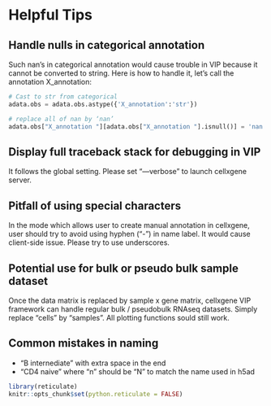 # Helpful Tips

## Handle nulls in categorical annotation
Such nan’s in categorical annotation would cause trouble in VIP because it cannot be converted to string. Here is how to handle it, let’s call the annotation X_annotation:

```python
# Cast to str from categorical
adata.obs = adata.obs.astype({'X_annotation':'str'})

# replace all of nan by ‘nan’
adata.obs["X_annotation "][adata.obs["X_annotation "].isnull()] = 'nan'
```

## Display full traceback stack for debugging in VIP
It follows the global setting. Please set “—verbose” to launch cellxgene server. 

## Pitfall of using special characters
In the mode which allows user to create manual annotation in cellxgene, user should try to avoid using hyphen (“-”) in name label. It would cause client-side issue. Please try to use underscores.

## Potential use for bulk or pseudo bulk sample dataset
Once the data matrix is replaced by sample x gene matrix, cellxgene VIP framework can handle regular bulk / pseudobulk RNAseq datasets. Simply replace “cells” by “samples”. All plotting functions sould still work.

## Common mistakes in naming
* "B internediate " with extra space in the end
* "CD4 naive" where "n" should be "N" to match the name used in h5ad

```r
library(reticulate)
knitr::opts_chunk$set(python.reticulate = FALSE)
```
